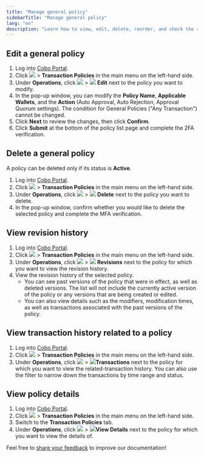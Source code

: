 ```yaml
---
title: "Manage general policy"
sidebarTitle: "Manage general policy"
lang: "en"
description: "Learn how to view, edit, delete, reorder, and check the revision history of off-chain general policies in Cobo Portal."
---
```


## Edit a general policy
1. Log into [Cobo Portal](https://portal.cobo.com/login).
2. Click <img src="/en/images/common/wallets_icon.svg" className="icon"/> > **Transaction Policies** in the main menu on the left-hand side.
3. Under **Operations**, click <img src="/en/images/common/icon_more.svg" className="icon"/> > <img src="/en/images/common/icon_edit.svg" className="icon"/> **Edit** next to the policy you want to modify.
4. In the pop-up window, you can modify the **Policy Name**, **Applicable Wallets**, and the **Action** (Auto Approval, Auto Rejection, Approval Quorum settings). The condition for General Policies ("Any Transaction") cannot be changed.
5. Click **Next** to review the changes, then click **Confirm**.
6. Click **Submit** at the bottom of the policy list page and complete the 2FA verification.

## Delete a general policy

<Note>A policy can be deleted only if its status is **Active**.</Note>

1. Log into [Cobo Portal](https://portal.cobo.com/login).
2. Click <img src="/en/images/common/wallets_icon.svg" className="icon"/> > **Transaction Policies** in the main menu on the left-hand side.
3. Under **Operations**, click <img src="/en/images/common/icon_more.svg" className="icon"/> > <img src="/en/images/common/icon_delete.svg" className="icon"/> **Delete** next to the policy you want to delete.
4. In the pop-up window, confirm whether you would like to delete the selected policy and complete the MFA verification.

## View revision history
1. Log into [Cobo Portal](https://portal.cobo.com/login).
2. Click <img src="/en/images/common/wallets_icon.svg" className="icon"/> > **Transaction Policies** in the main menu on the left-hand side.
3. Under **Operations**, click <img src="/en/images/common/icon_more.svg" className="icon"/> > <img src="/en/images/common/icon_revisions.svg" className="icon"/> **Revisions** next to the policy for which you want to view the revision history.
4. View the revision history of the selected policy.
   - You can see past versions of the policy that were in effect, as well as deleted versions. The list will not include the currently active version of the policy or any versions that are being created or edited.
   - You can also view details such as the modifiers, modification times, as well as transactions associated with the past versions of the policy.

## View transaction history related to a policy
1. Log into [Cobo Portal](https://portal.cobo.com/login).
2. Click <img src="/en/images/common/wallets_icon.svg" className="icon"/> > **Transaction Policies** in the main menu on the left-hand side.
3. Under **Operations**, click <img src="/en/images/common/icon_more.svg" className="icon"/> > <img src="/en/images/common/icon_view transactions.svg" className="icon"/>**Transactions** next to the policy for which you want to view the related-transaction history. You can also use the filter to narrow down the transactions by time range and status.

## View policy details
1. Log into [Cobo Portal](https://portal.cobo.com/login).
2. Click <img src="/en/images/common/wallets_icon.svg" className="icon"/> > **Transaction Policies** in the main menu on the left-hand side.
3. Switch to the **Transaction Policies** tab.
4. Under **Operations**, click <img src="/en/images/common/icon_more.svg" className="icon"/> > <img src="/en/images/common/icon_view.svg" className="icon"/>**View Details** next to the policy for which you want to view the details of.

<Tip>Feel free to [share your feedback](https://forms.zohopublic.com/cobo/form/DocumentFeedbackForm/formperma/QvLOhxJv1_JMsJ-1dleZ8Itb_7rzN-LtgvsDdxosoVI?referrername=manuals) to improve our documentation!</Tip>
